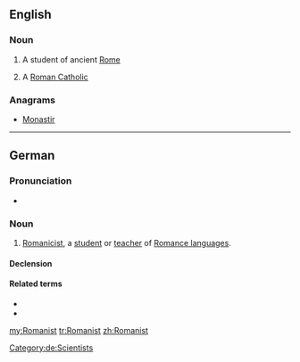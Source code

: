 ==English==

===Noun===
{{en-noun}}

# A student of ancient [[Rome]]
# {{informal}} A [[Roman Catholic]]

===Anagrams===
* [[Monastir#English|Monastir]]

----

==German==
{{slim-wikipedia|Romanistik|lang=de}}

===Pronunciation===
* {{IPA|/ʁomaˈnɪst/|lang=de}}

===Noun===
{{de-noun|m|Romanisten|Romanisten|f=Romanistin}}

# [[Romanicist]], a [[student]] or [[teacher]] of [[Romance language]]s.

====Declension====
{{de-noun-m|en|en}}

====Related terms====
* {{l|de|Romanistik}}
* {{l|de|romanistisch}}

[[Category:de:Scientists]]

[[my:Romanist]]
[[tr:Romanist]]
[[zh:Romanist]]